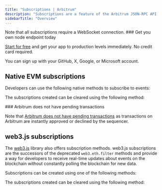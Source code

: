 ---
title: "Subscriptions | Arbitrum"
description: "Subscriptions are a feature of the Arbitrum JSON-RPC API that allows developers to receive real-time updates on various blockchain events. Developers can subscribe to specific events of interest, such as new block headers or contract events."
sidebarTitle: "Overview"
---

<Info>
  Note that all subscriptions require a WebSocket connection.
</Info>

<Check>
  ### Get you own node endpoint today

  [Start for free](https://console.chainstack.com/) and get your app to production levels immediately. No credit card required.

  You can sign up with your GitHub, X, Google, or Microsoft account.
</Check>

## Native EVM subscriptions

Developers can use the following native methods to subscribe to events:

<CardGroup>
<Card title="eth_subscribe('newHeads')" href="/reference/arbitrum-native-subscribe-newheads" icon="angle-right" iconType="solid" horizontal />
<Card title="eth_subscribe('logs')" href="/reference/arbitrum-native-subscribe-logs" icon="angle-right" iconType="solid" horizontal />
</CardGroup>

The subscriptions created can be cleared using the following method:

<CardGroup>
<Card title="eth_unsubscribe" href="/reference/arbitrum-native-unsubscribe" icon="angle-right" iconType="solid" horizontal />
</CardGroup>

<Info>
  ### Arbitrum does not have pending transactions

  Note that [Arbitrum does not have pending transactions](https://support.arbitrum.io/hc/en-us/articles/4411923413531-Pending-transaction) as transactions on Arbitrum are instantly approved or declined by the sequencer.
</Info>

## web3.js subscriptions

The [web3.js](https://web3js.readthedocs.io/en/v1.2.11/getting-started.html) library also offers subscription methods. web3.js subscriptions are the successors of the deprecated `web3.eth.filter` methods and provide a way for developers to receive real-time updates about events on the blockchain without constantly polling the blockchain for new data.

Subscriptions can be created using one of the following methods:

<CardGroup>
<Card title="subscribe('newBlockHeaders')" href="/reference/arbitrum-subscribenewblockheaders" icon="angle-right" iconType="solid" horizontal />
<Card title="subscribe('logs')" href="/reference/arbitrum-subscribelogs" icon="angle-right" iconType="solid" horizontal />
<Card title="subscribe('syncing')" href="/reference/arbitrum-subscribesyncing" icon="angle-right" iconType="solid" horizontal />
</CardGroup>

The subscriptions created can be cleared using the following method:

<CardGroup>
<Card title="clearSubscriptions" href="/reference/arbitrum-clearsubscriptions" icon="angle-right" iconType="solid" horizontal />
</CardGroup>
